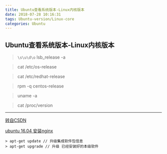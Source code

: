 ```yaml
---
title: Ubuntu查看系统版本-Linux内核版本
date: 2018-07-28 10:16:31
tags: Ubuntu-version/Linux-core
categories: Ubuntu
--- 
```

## Ubuntu查看系统版本-Linux内核版本

> `\s\u\d\o` lsb_release -a

> cat /etc/os-release

> cat /etc/redhat-release

> rpm -q centos-release

> uname -a

> cat /proc/version


---
[转自CSDN](https://blog.csdn.net/haohaibo031113/article/details/70880864)

[ubuntu 16.04 安装nginx](https://www.baidu.com/s?wd=ubuntu%2016.04%20%E5%AE%89%E8%A3%85nginx&rsv_spt=1&rsv_iqid=0xe793a65000001553&issp=1&f=3&rsv_bp=1&rsv_idx=2&ie=utf-8&rqlang=cn&tn=98012088_4_dg&ch=1&rsv_enter=1&oq=linux%25E6%259F%25A5%25E7%259C%258Bubuntu%25E7%2589%2588%25E6%259C%25AC&rsv_t=34e0PL5TYi1wHhbecCDMqieWCC0vKelIGuYW2od1EexG3UzWpfxhsOZUSlHq896i5PxNjA&inputT=11285&rsv_pq=bb5b65e700002916&rsv_sug3=46&rsv_sug1=44&rsv_sug7=101&rsv_sug2=0&prefixsug=ubuntu%252016.04%2520%25E5%25AE%2589%25E8%25A3%2585&rsp=3&rsv_sug4=11985)

````
> apt-get update // 升级集成软件包信息
> apt-get upgrade // 升级 已经安装好的本级软件
````
